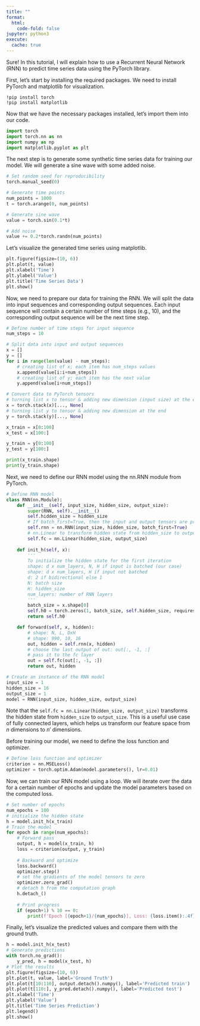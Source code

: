 ```yaml
---
title: ""
format:
  html:
    code-fold: false
jupyter: python3
execute: 
  cache: true
---
```



Sure! In this tutorial, I will explain how to use a Recurrent Neural Network (RNN) to predict time series data using the PyTorch library. 

First, let's start by installing the required packages. We need to install PyTorch and matplotlib for visualization.

```
!pip install torch
!pip install matplotlib
```

Now that we have the necessary packages installed, let's import them into our code.

```python
import torch
import torch.nn as nn
import numpy as np
import matplotlib.pyplot as plt
```

The next step is to generate some synthetic time series data for training our model. We will generate a sine wave with some added noise.

```python
# Set random seed for reproducibility
torch.manual_seed(0)

# Generate time points
num_points = 1000
t = torch.arange(0, num_points)

# Generate sine wave
value = torch.sin(0.1*t)

# Add noise
value += 0.2*torch.randn(num_points)
```

Let's visualize the generated time series using matplotlib.

```python
plt.figure(figsize=(10, 6))
plt.plot(t, value)
plt.xlabel('Time')
plt.ylabel('Value')
plt.title('Time Series Data')
plt.show()
```

Now, we need to prepare our data for training the RNN. We will split the data into input sequences and corresponding output sequences. Each input sequence will contain a certain number of time steps (e.g., 10), and the corresponding output sequence will be the next time step.

```python
# Define number of time steps for input sequence
num_steps = 10

# Split data into input and output sequences
x = []
y = []
for i in range(len(value) - num_steps):
    # creating list of x; each item has num_steps values
    x.append(value[i:i+num_steps])
    # creating list of y; each item has the next value
    y.append(value[i+num_steps])

# Convert data to PyTorch tensors
# turning list x to tensor & adding new dimension (input size) at the end
x = torch.stack(x)[..., None]
# turning list y to tensor & adding new dimension at the end
y = torch.stack(y)[..., None]

x_train = x[0:100]
x_test = x[100:]

y_train = y[0:100]
y_test = y[100:]

print(x_train.shape)
print(y_train.shape)
```

Next, we need to define our RNN model using the nn.RNN module from PyTorch.

```python
# Define RNN model
class RNN(nn.Module):
    def __init__(self, input_size, hidden_size, output_size):
        super(RNN, self).__init__()
        self.hidden_size = hidden_size
        # If batch_first=True, then the input and output tensors are provided as (batch, seq, feature)
        self.rnn = nn.RNN(input_size, hidden_size, batch_first=True)
        # nn.Linear to transform hidden state from hidden_size to output_size
        self.fc = nn.Linear(hidden_size, output_size)
    
    def init_h(self, x):
        '''
        To initialize the hidden state for the first iteration
        shape: d x num_layers, N, H if input is batched (our case)
        shape: d x num_layers, H if input not batched
        d: 2 if bidirectional else 1
        N: batch size
        H: hidden_size
        num_layers: number of RNN layers
        '''
        batch_size = x.shape[0]
        self.h0 = torch.zeros(1, batch_size, self.hidden_size, requires_grad=True)
        return self.h0

    def forward(self, x, hidden):
        # shape: N, L, DxH 
        # shape: 990, 10, 16
        out, hidden = self.rnn(x, hidden)
        # choose the last output of out: out[:, -1, :]
        # pass it to the fc layer
        out = self.fc(out[:, -1, :])
        return out, hidden

# Create an instance of the RNN model
input_size = 1
hidden_size = 16
output_size = 1
model = RNN(input_size, hidden_size, output_size)
```

Note that the `self.fc = nn.Linear(hidden_size, output_size)` transforms the hidden state from `hidden_size` to `output_size`. This is a useful use case of fully connected layers, which helps us transform our feature space from $n$ dimensions to $n\prime$ dimensions.


Before training our model, we need to define the loss function and optimizer.

```python
# Define loss function and optimizer
criterion = nn.MSELoss()
optimizer = torch.optim.Adam(model.parameters(), lr=0.01)
```

Now, we can train our RNN model using a loop. We will iterate over the data for a certain number of epochs and update the model parameters based on the computed loss.

```python
# Set number of epochs
num_epochs = 100
# initialize the hidden state
h = model.init_h(x_train)
# Train the model
for epoch in range(num_epochs):
    # Forward pass
    output, h = model(x_train, h)
    loss = criterion(output, y_train)
    
    # Backward and optimize
    loss.backward()
    optimizer.step()
    # set the gradients of the model tensors to zero
    optimizer.zero_grad()
    # detach h from the computation graph
    h.detach_()
    
    # Print progress
    if (epoch+1) % 10 == 0:
        print(f'Epoch [{epoch+1}/{num_epochs}], Loss: {loss.item():.4f}')
```

Finally, let's visualize the predicted values and compare them with the ground truth.

```python
h = model.init_h(x_test)
# Generate predictions
with torch.no_grad():
    y_pred, h = model(x_test, h)
# Plot the results
plt.figure(figsize=(10, 6))
plt.plot(t, value, label='Ground Truth')
plt.plot(t[10:110], output.detach().numpy(), label='Predicted train')
plt.plot(t[110:], y_pred.detach().numpy(), label='Predicted test')
plt.xlabel('Time')
plt.ylabel('Value')
plt.title('Time Series Prediction')
plt.legend()
plt.show()
```
